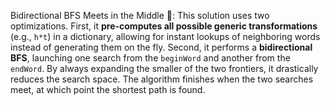 Bidirectional BFS Meets in the Middle 🤝:
    This solution uses two  optimizations. First, it **pre-computes all possible generic transformations** (e.g., `h*t`) in a dictionary, allowing for instant lookups of neighboring words instead of generating them on the fly. Second, it performs a **bidirectional BFS**, launching one search from the `beginWord` and another from the `endWord`. By always expanding the smaller of the two frontiers, it drastically reduces the search space. The algorithm finishes when the two searches meet, at which point the shortest path is found.